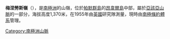{{unreferenced|time=2018-11-06T12:53:15+00:00}}
{{coord|64|35|S|63|40|W|source:GNIS|display=title}}

'''梅涅勞斯嶺'''（{{lang-en|Menelaus Ridge}}），是[[南極洲|南極洲]]的山嶺，位於[[帕默群島|帕默群島]]的[[昂韋爾島|昂韋爾島]]中部，屬於[[亞該亞山脈|亞該亞山脈]]的一部分，海拔高度1,370米，在1955年由[[英國|英國]]研究隊測量，現時由[[南極條約體系|南極條約體系]]管理。

{{Antarctica-geo-stub}}
[[Category:南極洲山脈|Category:南極洲山脈]]